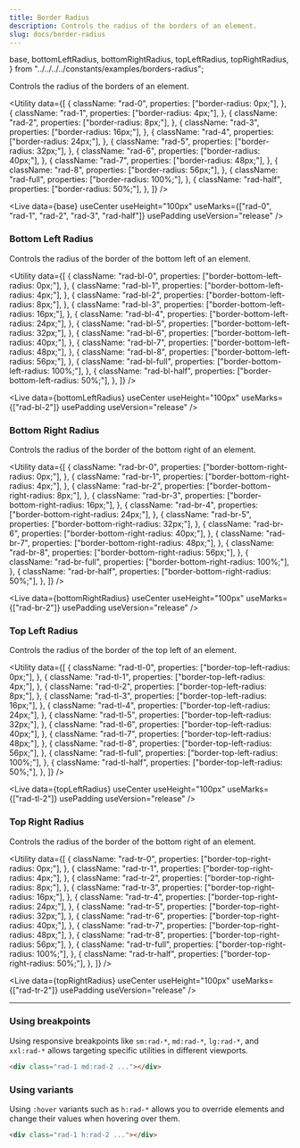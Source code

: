 ```yaml
---
title: Border Radius
description: Controls the radius of the borders of an element.
slug: docs/border-radius
---
```


  base,
  bottomLeftRadius,
  bottomRightRadius,
  topLeftRadius,
  topRightRadius,
} from "../../../../constants/examples/borders-radius";

Controls the radius of the borders of an element.

<Utility
  data={[
    {
      className: "rad-0",
      properties: ["border-radius: 0px;"],
    },
    {
      className: "rad-1",
      properties: ["border-radius: 4px;"],
    },
    {
      className: "rad-2",
      properties: ["border-radius: 8px;"],
    },
    {
      className: "rad-3",
      properties: ["border-radius: 16px;"],
    },
    {
      className: "rad-4",
      properties: ["border-radius: 24px;"],
    },
    {
      className: "rad-5",
      properties: ["border-radius: 32px;"],
    },
    {
      className: "rad-6",
      properties: ["border-radius: 40px;"],
    },
    {
      className: "rad-7",
      properties: ["border-radius: 48px;"],
    },
    {
      className: "rad-8",
      properties: ["border-radius: 56px;"],
    },
    {
      className: "rad-full",
      properties: ["border-radius: 100%;"],
    },
    {
      className: "rad-half",
      properties: ["border-radius: 50%;"],
    },
  ]}
/>

<Live
  data={base}
  useCenter
  useHeight="100px"
  useMarks={["rad-0", "rad-1", "rad-2", "rad-3", "rad-half"]}
  usePadding
  useVersion="release"
/>

### Bottom Left Radius

Controls the radius of the border of the bottom left of an element.

<Utility
  data={[
    {
      className: "rad-bl-0",
      properties: ["border-bottom-left-radius: 0px;"],
    },
    {
      className: "rad-bl-1",
      properties: ["border-bottom-left-radius: 4px;"],
    },
    {
      className: "rad-bl-2",
      properties: ["border-bottom-left-radius: 8px;"],
    },
    {
      className: "rad-bl-3",
      properties: ["border-bottom-left-radius: 16px;"],
    },
    {
      className: "rad-bl-4",
      properties: ["border-bottom-left-radius: 24px;"],
    },
    {
      className: "rad-bl-5",
      properties: ["border-bottom-left-radius: 32px;"],
    },
    {
      className: "rad-bl-6",
      properties: ["border-bottom-left-radius: 40px;"],
    },
    {
      className: "rad-bl-7",
      properties: ["border-bottom-left-radius: 48px;"],
    },
    {
      className: "rad-bl-8",
      properties: ["border-bottom-left-radius: 56px;"],
    },
    {
      className: "rad-bl-full",
      properties: ["border-bottom-left-radius: 100%;"],
    },
    {
      className: "rad-bl-half",
      properties: ["border-bottom-left-radius: 50%;"],
    },
  ]}
/>

<Live
  data={bottomLeftRadius}
  useCenter
  useHeight="100px"
  useMarks={["rad-bl-2"]}
  usePadding
  useVersion="release"
/>

### Bottom Right Radius

Controls the radius of the border of the bottom right of an element.

<Utility
  data={[
    {
      className: "rad-br-0",
      properties: ["border-bottom-right-radius: 0px;"],
    },
    {
      className: "rad-br-1",
      properties: ["border-bottom-right-radius: 4px;"],
    },
    {
      className: "rad-br-2",
      properties: ["border-bottom-right-radius: 8px;"],
    },
    {
      className: "rad-br-3",
      properties: ["border-bottom-right-radius: 16px;"],
    },
    {
      className: "rad-br-4",
      properties: ["border-bottom-right-radius: 24px;"],
    },
    {
      className: "rad-br-5",
      properties: ["border-bottom-right-radius: 32px;"],
    },
    {
      className: "rad-br-6",
      properties: ["border-bottom-right-radius: 40px;"],
    },
    {
      className: "rad-br-7",
      properties: ["border-bottom-right-radius: 48px;"],
    },
    {
      className: "rad-br-8",
      properties: ["border-bottom-right-radius: 56px;"],
    },
    {
      className: "rad-br-full",
      properties: ["border-bottom-right-radius: 100%;"],
    },
    {
      className: "rad-br-half",
      properties: ["border-bottom-right-radius: 50%;"],
    },
  ]}
/>

<Live
  data={bottomRightRadius}
  useCenter
  useHeight="100px"
  useMarks={["rad-br-2"]}
  usePadding
  useVersion="release"
/>

### Top Left Radius

Controls the radius of the border of the top left of an element.

<Utility
  data={[
    {
      className: "rad-tl-0",
      properties: ["border-top-left-radius: 0px;"],
    },
    {
      className: "rad-tl-1",
      properties: ["border-top-left-radius: 4px;"],
    },
    {
      className: "rad-tl-2",
      properties: ["border-top-left-radius: 8px;"],
    },
    {
      className: "rad-tl-3",
      properties: ["border-top-left-radius: 16px;"],
    },
    {
      className: "rad-tl-4",
      properties: ["border-top-left-radius: 24px;"],
    },
    {
      className: "rad-tl-5",
      properties: ["border-top-left-radius: 32px;"],
    },
    {
      className: "rad-tl-6",
      properties: ["border-top-left-radius: 40px;"],
    },
    {
      className: "rad-tl-7",
      properties: ["border-top-left-radius: 48px;"],
    },
    {
      className: "rad-tl-8",
      properties: ["border-top-left-radius: 56px;"],
    },
    {
      className: "rad-tl-full",
      properties: ["border-top-left-radius: 100%;"],
    },
    {
      className: "rad-tl-half",
      properties: ["border-top-left-radius: 50%;"],
    },
  ]}
/>

<Live
  data={topLeftRadius}
  useCenter
  useHeight="100px"
  useMarks={["rad-tl-2"]}
  usePadding
  useVersion="release"
/>

### Top Right Radius

Controls the radius of the border of the bottom right of an element.

<Utility
  data={[
    {
      className: "rad-tr-0",
      properties: ["border-top-right-radius: 0px;"],
    },
    {
      className: "rad-tr-1",
      properties: ["border-top-right-radius: 4px;"],
    },
    {
      className: "rad-tr-2",
      properties: ["border-top-right-radius: 8px;"],
    },
    {
      className: "rad-tr-3",
      properties: ["border-top-right-radius: 16px;"],
    },
    {
      className: "rad-tr-4",
      properties: ["border-top-right-radius: 24px;"],
    },
    {
      className: "rad-tr-5",
      properties: ["border-top-right-radius: 32px;"],
    },
    {
      className: "rad-tr-6",
      properties: ["border-top-right-radius: 40px;"],
    },
    {
      className: "rad-tr-7",
      properties: ["border-top-right-radius: 48px;"],
    },
    {
      className: "rad-tr-8",
      properties: ["border-top-right-radius: 56px;"],
    },
    {
      className: "rad-tr-full",
      properties: ["border-top-right-radius: 100%;"],
    },
    {
      className: "rad-tr-half",
      properties: ["border-top-right-radius: 50%;"],
    },
  ]}
/>

<Live
  data={topRightRadius}
  useCenter
  useHeight="100px"
  useMarks={["rad-tr-2"]}
  usePadding
  useVersion="release"
/>

---

### Using breakpoints

Using responsive breakpoints like `sm:rad-*`, `md:rad-*`, `lg:rad-*`, and `xxl:rad-*` allows targeting specific utilities in different viewports.

```html "md:rad-2"
<div class="rad-1 md:rad-2 ..."></div>
```

### Using variants

Using `:hover` variants such as `h:rad-*` allows you to override elements and change their values when hovering over them.

```html "h:rad-2"
<div class="rad-1 h:rad-2 ..."></div>
```
